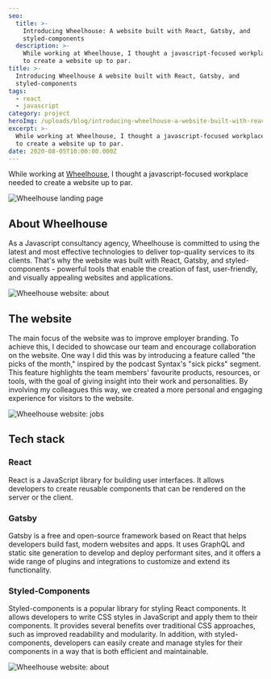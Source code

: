 ```yaml
---
seo:
  title: >-
    Introducing Wheelhouse: A website built with React, Gatsby, and
    styled-components
  description: >-
    While working at Wheelhouse, I thought a javascript-focused workplace needed
    to create a website up to par.
title: >-
  Introducing Wheelhouse A website built with React, Gatsby, and
  styled-components
tags:
  - react
  - javascript
category: project
heroImg: /uploads/blog/introducing-wheelhouse-a-website-built-with-react-gatsby-and-styled-components/Daren_plastic_wheel_house_Pixar_style_3d_composition_solid_back_bc27f6a4-79b9-4003-922d-7d8409843fcc_itz7mh.png
excerpt: >-
  While working at Wheelhouse, I thought a javascript-focused workplace needed
  to create a website up to par.
date: 2020-08-05T10:00:00.000Z
---
```


While working at [Wheelhouse](https://www.wheelhouse.be 'wheelhouse.be'), I
thought a javascript-focused workplace needed to create a website up to par.

![Wheelhouse landing page](/uploads/blog/introducing-wheelhouse-a-website-built-with-react-gatsby-and-styled-components/wheelhouse-1_t4uzdz.png 'Wheelhouse landing page')

## About Wheelhouse

As a Javascript consultancy agency, Wheelhouse is committed to using the latest
and most effective technologies to deliver top-quality services to its clients.
That's why the website was built with React, Gatsby, and styled-components -
powerful tools that enable the creation of fast, user-friendly, and visually
appealing websites and applications.

![Wheelhouse website: about](/uploads/blog/introducing-wheelhouse-a-website-built-with-react-gatsby-and-styled-components/wheelhouse-2_rnxapk.png 'Wheelhouse website: about')

## The website

The main focus of the website was to improve employer branding. To achieve this,
I decided to showcase our team and encourage collaboration on the website. One
way I did this was by introducing a feature called "the picks of the month,"
inspired by the podcast Syntax's "sick picks" segment. This feature highlights
the team members' favourite products, resources, or tools, with the goal of
giving insight into their work and personalities. By involving my colleagues
this way, we created a more personal and engaging experience for visitors to the
website.

![Wheelhouse website: jobs](/uploads/blog/introducing-wheelhouse-a-website-built-with-react-gatsby-and-styled-components/wheelhouse-3_zcexhm.png 'Wheelhouse website: jobs')

## Tech stack

### React

React is a JavaScript library for building user interfaces. It allows developers
to create reusable components that can be rendered on the server or the client.

### Gatsby

Gatsby is a free and open-source framework based on React that helps developers
build fast, modern websites and apps. It uses GraphQL and static site generation
to develop and deploy performant sites, and it offers a wide range of plugins
and integrations to customize and extend its functionality.

### Styled-Components

Styled-components is a popular library for styling React components. It allows
developers to write CSS styles in JavaScript and apply them to their components.
It provides several benefits over traditional CSS approaches, such as improved
readability and modularity. In addition, with styled-components, developers can
easily create and manage styles for their components in a way that is both
efficient and maintainable.

![Wheelhouse website: about](/uploads/blog/introducing-wheelhouse-a-website-built-with-react-gatsby-and-styled-components/wheelhouse-2_rnxapk.png 'Wheelhouse website: about')
